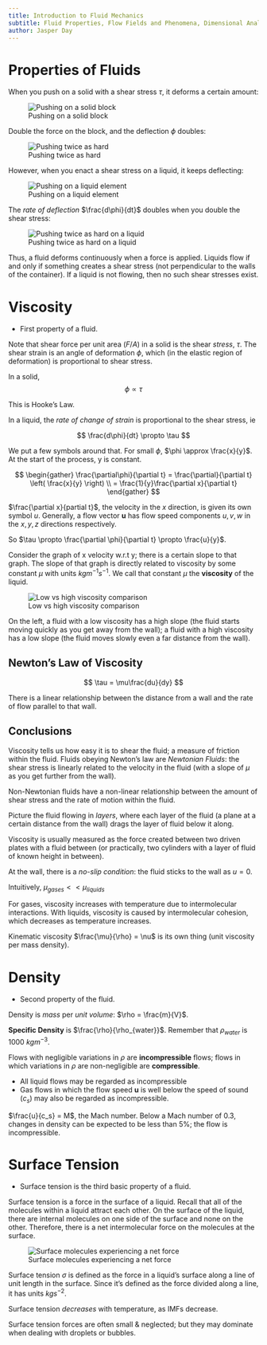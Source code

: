 ```yaml
---
title: Introduction to Fluid Mechanics
subtitle: Fluid Properties, Flow Fields and Phenomena, Dimensional Analysis
author: Jasper Day
---
```


# Properties of Fluids

When you push on a solid with a shear stress $\tau$, it deforms a certain amount:

![Pushing on a solid block](Images/1_Solid_deformation_1.png)

Double the force on the block, and the deflection $\phi$ doubles:

![Pushing twice as hard](Images/1_Solid_deformation_2.png)

However, when you enact a shear stress on a liquid, it keeps deflecting:

![Pushing on a liquid element](Images/1_Liquid_deformation_1.png)

The *rate of deflection* $\frac{d\phi}{dt}$ doubles when you double the shear stress:

![Pushing twice as hard on a liquid](Images/1_Liquid_deformation_2.png)

Thus, a fluid deforms continuously when a force is applied. Liquids flow if and only if something creates a shear stress (not perpendicular to the walls of the container). If a liquid is not flowing, then no such shear stresses exist.

# Viscosity

- First property of a fluid.

Note that shear force per unit area ($F/A$) in a solid is the shear *stress*, $\tau$. The shear strain is an angle of deformation $\phi$, which (in the elastic region of deformation) is proportional to shear stress.

In a solid,
$$
\phi \propto \tau
$$

This is Hooke's Law.

In a liquid, the *rate of change of strain* is proportional to the shear stress, ie

$$
\frac{d\phi}{dt} \propto \tau
$$

We put a few symbols around that. For small $\phi$, $\phi \approx \frac{x}{y}$. At the start of the process, y is constant.

$$
\begin{gather}
\frac{\partial\phi}{\partial t} = \frac{\partial}{\partial t} \left( \frac{x}{y} \right) \\
= \frac{1}{y}\frac{\partial x}{\partial t}
\end{gather}
$$

$\frac{\partial x}{partial t}$, the velocity in the $x$ direction, is given its own symbol $u$. Generally, a flow vector $\textbf{u}$ has flow speed components $u, v, w$ in the $x, y, z$ directions respectively.

So $\tau \propto \frac{\partial \phi}{\partial t} \propto \frac{u}{y}$. 

Consider the graph of x velocity w.r.t y; there is a certain slope to that graph. The slope of that graph is directly related to viscosity by some constant $\mu$ with units $kg m^{-1} s^{-1}$. We call that constant $\mu$ the **viscosity** of the liquid.

![Low vs high viscosity comparison](Images/1_viscosity_graph.png)

On the left, a fluid with a low viscosity has a high slope (the fluid starts moving quickly as you get away from the wall); a fluid with a high viscosity has a low slope (the fluid moves slowly even a far distance from the wall).

## Newton's Law of Viscosity

$$
\tau = \mu\frac{du}{dy}
$$

There is a linear relationship between the distance from a wall and the rate of flow parallel to that wall.

## Conclusions

Viscosity tells us how easy it is to shear the fluid; a measure of friction within the fluid. Fluids obeying Newton's law are *Newtonian Fluids*: the shear stress is linearly related to the velocity in the fluid (with a slope of $\mu$ as you get further from the wall).

Non-Newtonian fluids have a non-linear relationship between the amount of shear stress and the rate of motion within the fluid. 

Picture the fluid flowing in *layers*, where each layer of the fluid (a plane at a certain distance from the wall) drags the layer of fluid below it along.

:::{.callout-note}
Viscosity is usually measured as the force created between two driven plates with a fluid between (or practically, two cylinders with a layer of fluid of known height in between).
:::

At the wall, there is a *no-slip condition*: the fluid sticks to the wall as $u=0$. 

Intuitively, $\mu_{gases} << \mu_{liquids}$

For gases, viscosity increases with temperature due to intermolecular interactions. With liquids, viscosity is caused by intermolecular cohesion, which decreases as temperature increases.

Kinematic viscosity $\frac{\mu}{\rho} = \nu$ is its own thing (unit viscosity per mass density).

# Density

- Second property of the fluid.

Density is *mass* per *unit volume*: $\rho = \frac{m}{V}$.

**Specific Density** is $\frac{\rho}{\rho_{water}}$. Remember that $\rho_{water}$ is 1000 $kg m^{-3}$. 

Flows with negligible variations in $\rho$ are **incompressible** flows; flows in which variations in $\rho$ are non-negligible are **compressible**.

:::{.callout-note}
- All liquid flows may be regarded as incompressible
- Gas flows in which the flow speed **u** is well below the speed of sound ($c_s$) may also be regarded as incompressible.

$\frac{u}{c_s} = M$, the Mach number. Below a Mach number of 0.3, changes in density can be expected to be less than 5%; the flow is incompressible.
:::

# Surface Tension

- Surface tension is the third basic property of a fluid.

Surface tension is a force in the surface of a liquid. Recall that all of the molecules within a liquid attract each other. On the surface of the liquid, there are internal molecules on one side of the surface and none on the other. Therefore, there is a net intermolecular force on the molecules at the surface.

![Surface molecules experiencing a net force](Images/1_surface_tension.png)

Surface tension $\sigma$ is defined as the force in a liquid's surface along a line of unit length in the surface. Since it's defined as the force divided along a line, it has units $kg s^{-2}$. 

Surface tension *decreases* with temperature, as IMFs decrease.

Surface tension forces are often small & neglected; but they may dominate when dealing with droplets or bubbles.